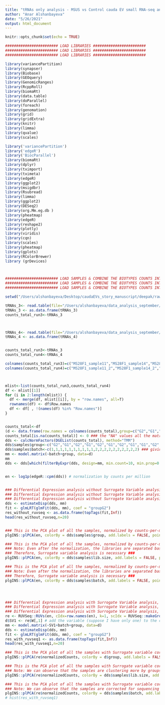 ```yaml
---
title: "tRNAs only analysis - MSUS vs Control cauda EV small RNA-seq analysis"
author: "Anar Alshanbayeva"
date: "5/26/2021"
output: html_document
---
```


```r
knitr::opts_chunk$set(echo = TRUE)
```



```r

######################## LOAD LIBRARIES ########################
######################## LOAD LIBRARIES ########################
######################## LOAD LIBRARIES ########################

library(variancePartition)
library(synapser)
library(Biobase)
library(GEOquery)
library(GenomicRanges)
library(RcppRoll)
library(biomaRt)
library(data.table)
library(doParallel)
library(foreach)
library(genomation)
library(grid)
library(gridExtra)
library(knitr)
library(limma)
library(qvalue)
library(scales)

library('variancePartition')
library('edgeR')
library('BiocParallel')
library(biomaRt) 
library(dplyr)
library(tximport)
library(tximeta)
library(edgeR)
library(ggplot2)
library(msigdbr)
library(Rsubread) 
library(limma)
library(ggplot2)
library(DESeq2)
library(org.Mm.eg.db )
library(pheatmap)
library(edgeR)
library(reshape2)
library(plotly)
library(viridis)
library(cqn)
library(scales)
library(pheatmap)
library(gplots)
library(RColorBrewer) 
library (grDevices)



######################## LOAD SAMPLES & COMBINE THE BIOTYPES COUNTS INTO 1 COUNT MATRIX ########################
######################## LOAD SAMPLES & COMBINE THE BIOTYPES COUNTS INTO 1 COUNT MATRIX ########################
######################## LOAD SAMPLES & COMBINE THE BIOTYPES COUNTS INTO 1 COUNT MATRIX ########################

setwd("/Users/alshanbayeva/Desktop/caudaEVs_story_manuscript/deepak/raw_data_excerpt/")

tRNAs_3<- read.table(file="/Users/alshanbayeva/data_analysis_september/caudaEVs_run3_ExceRpt_size_selected/caudaEVs_run3_miRNAsfirst_ExceRpt/exceRpt_tRNA_ReadCounts.txt", header=TRUE, sep="", row.names=1) # Loading the raw count matrices for each RNA biotype
tRNAs_3 <- as.data.frame(tRNAs_3)
counts_total_run3<-tRNAs_3



tRNAs_4<- read.table(file="/Users/alshanbayeva/data_analysis_september/caudaEVs_run4_miRNAsfirst_ExceRpt/exceRpt_tRNA_ReadCounts.txt", header=TRUE, sep="", row.names=1) # Loading the raw count matrices for each RNA biotype
tRNAs_4 <- as.data.frame(tRNAs_4)


counts_total_run3<-tRNAs_3
counts_total_run4<-tRNAs_4

colnames(counts_total_run3)=c("MS28F1_sample11","MS28F1_sample14","MS28F1_sample2","MS28F1_sample3","MS28F1_sample4","MS28F1_sample5","MS28F1_sample6","MS28F1_sample7","MS28F1_sample8","MS28F1_sample9")
colnames(counts_total_run4)=c("MS28F1_sample11_2","MS28F1_sample14_2","MS28F1_sample2_2","MS28F1_sample3_2","MS28F1_sample4_2","MS28F1_sample5_2","MS28F1_sample6_2","MS28F1_sample7_2","MS28F1_sample8_2","MS28F1_sample9_2")



mlist<-list(counts_total_run3,counts_total_run4)
df <- mlist[[1]]
for (i in 2:length(mlist)) {
  df <- merge(df, mlist[[i]], by = "row.names", all=T)
  rownames(df) <- df$Row.names
  df <- df[ , !(names(df) %in% "Row.names")]  
}


counts_total<-df
(d <- data.frame(row.names = colnames(counts_total),group=c("G2","G1","G2","G1","G2","G1","G2","G1","G1","G2","G1","G2","G2","G1","G2","G1","G2","G1","G2","G1"),batch=c(1,1,1,1,1,1,1,1,1,1,2,2,2,2,2,2,2,2,2,2) ))
counts_total[is.na(counts_total)] <- 0 ### the "NA" values all the matrix are substituted with 0s. 
dds <- calcNormFactors(DGEList(counts_total), method="TMM")
dds$samples$group<-c("G2","G1","G2","G1","G2","G1","G2","G1","G1","G2","G1","G2","G2","G1","G2","G1","G2","G1","G2","G1")  ### giving the group 
dds$samples$batch<-c(1,1,1,1,1,1,1,1,1,1,2,2,2,2,2,2,2,2,2,2) ### giving the batch 
mm <- model.matrix(~batch+group, data=d)
mm
dds <- dds[which(filterByExpr(dds, design=mm, min.count=10, min.prop=0.8)),] ### specifying thebatch while filtering by expression 


en <- log1p(edgeR::cpm(dds)) # normalization by counts per million 


### Differential Expression analysis without Surrogate Variable analysis ### 
### Differential Expression analysis without Surrogate Variable analysis ### 
### Differential Expression analysis without Surrogate Variable analysis ### 
dds <- estimateDisp(dds, mm)
fit <- glmLRT(glmFit(dds, mm), coef = "groupG2")
res_without_ruvseq <- as.data.frame(topTags(fit,Inf))
head(res_without_ruvseq,n=20)


### This is the PCA plot of all the samples, normalized by counts-per-million, colored by treatment group ###
plgINS::plPCA(en, colorBy = dds$samples$group, add.labels = FALSE, points.size = 15) 

### This is the PCA plot of all the samples, normalized by counts-per-million, colored by library size ###
### Note: Even after the normalization, the libraries are separated based on lib.size, without surrogate variable analysis### 
### Therefore, Surrogate variable analysis is necessary ### 
plgINS::plPCA(en, colorBy = dds$samples$lib.size, add.labels = FALSE, points.size = 15) 

### This is the PCA plot of all the samples, normalized by counts-per-million, colored by sequencing batch ###
### Note: Even after the normalization, the libraries are separated based on the sequencing batch, without surrogate variable analysis ###
### Therefore, Surrogate variable analysis is necessary ### 
plgINS::plPCA(en, colorBy = dds$samples$batch, add.labels = FALSE, points.size = 15) 




### Differential Expression analysis with Surrogate Variable analysis, SV=1 ### 
### Differential Expression analysis with Surrogate Variable analysis, SV=1 ### 
### Differential Expression analysis with Surrogate Variable analysis, SV=1 ### 
re <- RUVSeq::RUVs(en, cIdx=row.names(en), k=1, scIdx = RUVSeq::makeGroups(d$group), isLog = TRUE)
d$SV1 <- re$W[,1] # add the variable (suppose I have only one) to the colData dataframe 
mm <- model.matrix(~SV1+batch+group, data=d)
dds <- estimateDisp(dds, mm)
fit <- glmLRT(glmFit(dds, mm), coef = "groupG2")
res_with_ruvseq1 <- as.data.frame(topTags(fit,Inf))
head(res_with_ruvseq1,n=20)

### This is the PCA plot of all the samples with Surrogate variable correction (SV=1) colored by treatment group ###
plgINS::plPCA(re$normalizedCounts, colorBy = d$group, add.labels = FALSE)

### This is the PCA plot of all the samples with Surrogate variable correction (SV=1) colored by library size ###
### Note: We can observe that the samples are clustering more by groups & spread by counts. Libraries with high/low counts are not clustered together anymore. No effect of library size, keeping the group effect: 
plgINS::plPCA(re$normalizedCounts, colorBy = dds$samples$lib.size, add.labels = FALSE) 

### This is the PCA plot of all the samples with Surrogate variable correction (SV=1) colored by sequencing batch ###
### Note: We can observe that the samples are corrected for sequencing batch effect:
plgINS::plPCA(re$normalizedCounts, colorBy = dds$samples$batch, add.labels = FALSE) 
# hist(res_with_ruvseq1)

```

